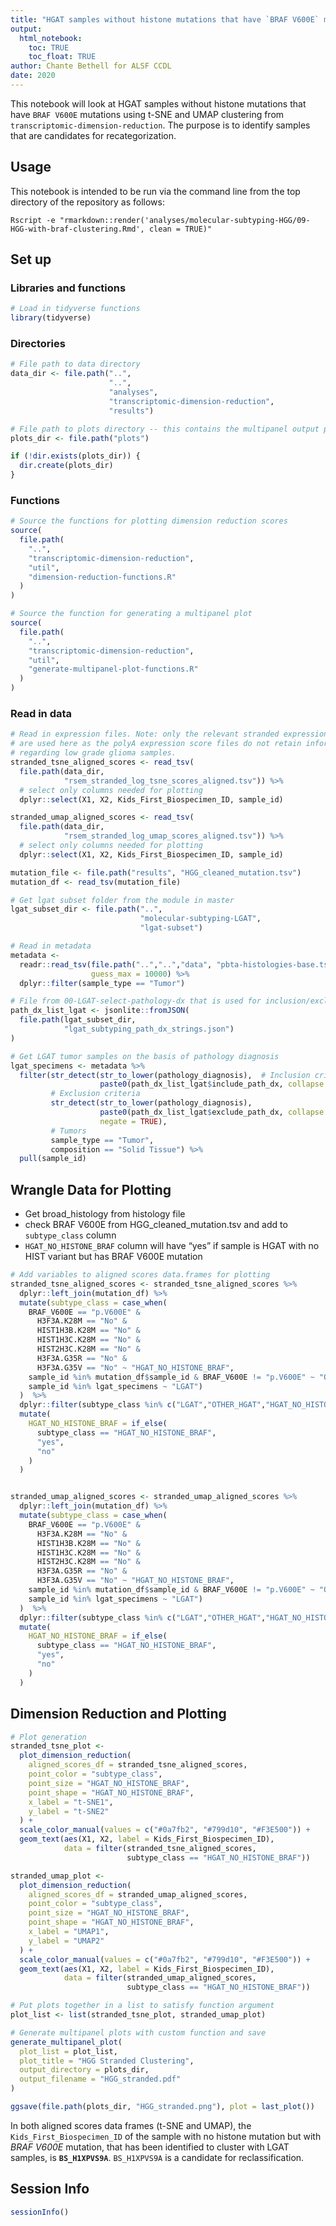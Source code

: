 ```yaml
---
title: "HGAT samples without histone mutations that have `BRAF V600E` mutations"
output: 
  html_notebook:
    toc: TRUE
    toc_float: TRUE
author: Chante Bethell for ALSF CCDL
date: 2020
---
```


This notebook will look at HGAT samples without histone mutations that have `BRAF V600E` mutations using t-SNE and UMAP clustering from `transcriptomic-dimension-reduction`.
The purpose is to identify samples that are candidates for recategorization.

## Usage

This notebook is intended to be run via the command line from the top directory
of the repository as follows:

```
Rscript -e "rmarkdown::render('analyses/molecular-subtyping-HGG/09-HGG-with-braf-clustering.Rmd', clean = TRUE)"
```

## Set up

### Libraries and functions

```r
# Load in tidyverse functions
library(tidyverse)
```

### Directories

```r
# File path to data directory
data_dir <- file.path("..",
                      "..",
                      "analyses",
                      "transcriptomic-dimension-reduction",
                      "results")

# File path to plots directory -- this contains the multipanel output plots
plots_dir <- file.path("plots")

if (!dir.exists(plots_dir)) {
  dir.create(plots_dir)
}
```

### Functions

```r
# Source the functions for plotting dimension reduction scores
source(
  file.path(
    "..",
    "transcriptomic-dimension-reduction",
    "util",
    "dimension-reduction-functions.R"
  )
)

# Source the function for generating a multipanel plot
source(
  file.path(
    "..",
    "transcriptomic-dimension-reduction",
    "util",
    "generate-multipanel-plot-functions.R"
  )
)
```



### Read in data

```r
# Read in expression files. Note: only the relevant stranded expression score files
# are used here as the polyA expression score files do not retain information
# regarding low grade glioma samples.
stranded_tsne_aligned_scores <- read_tsv(
  file.path(data_dir,
            "rsem_stranded_log_tsne_scores_aligned.tsv")) %>%
  # select only columns needed for plotting
  dplyr::select(X1, X2, Kids_First_Biospecimen_ID, sample_id)

stranded_umap_aligned_scores <- read_tsv(
  file.path(data_dir,
            "rsem_stranded_log_umap_scores_aligned.tsv")) %>%
  # select only columns needed for plotting
  dplyr::select(X1, X2, Kids_First_Biospecimen_ID, sample_id)

mutation_file <- file.path("results", "HGG_cleaned_mutation.tsv")
mutation_df <- read_tsv(mutation_file)

# Get lgat subset folder from the module in master
lgat_subset_dir <- file.path("..",
                             "molecular-subtyping-LGAT",
                             "lgat-subset")

# Read in metadata
metadata <-
  readr::read_tsv(file.path("..","..","data", "pbta-histologies-base.tsv"), 
                  guess_max = 10000) %>%
  dplyr::filter(sample_type == "Tumor") 

# File from 00-LGAT-select-pathology-dx that is used for inclusion/exclusion
path_dx_list_lgat <- jsonlite::fromJSON(
  file.path(lgat_subset_dir, 
            "lgat_subtyping_path_dx_strings.json")
)

# Get LGAT tumor samples on the basis of pathology diagnosis
lgat_specimens <- metadata %>%
  filter(str_detect(str_to_lower(pathology_diagnosis),  # Inclusion criteria
                    paste0(path_dx_list_lgat$include_path_dx, collapse = "|")),
         # Exclusion criteria
         str_detect(str_to_lower(pathology_diagnosis),
                    paste0(path_dx_list_lgat$exclude_path_dx, collapse = "|"),
                    negate = TRUE),
         # Tumors
         sample_type == "Tumor",
         composition == "Solid Tissue") %>%
  pull(sample_id)


```

## Wrangle Data for Plotting

- Get broad_histology from histology file
- check BRAF V600E from HGG_cleaned_mutation.tsv and add to `subtype_class` column
- `HGAT_NO_HISTONE_BRAF` column will have "yes" if sample is HGAT with no HIST variant but has BRAF V600E mutation 


```r
# Add variables to aligned scores data.frames for plotting
stranded_tsne_aligned_scores <- stranded_tsne_aligned_scores %>%
  dplyr::left_join(mutation_df) %>%
  mutate(subtype_class = case_when(
    BRAF_V600E == "p.V600E" &
      H3F3A.K28M == "No" & 
      HIST1H3B.K28M == "No" &
      HIST1H3C.K28M == "No" &
      HIST2H3C.K28M == "No" &
      H3F3A.G35R == "No" &
      H3F3A.G35V == "No" ~ "HGAT_NO_HISTONE_BRAF",
    sample_id %in% mutation_df$sample_id & BRAF_V600E != "p.V600E" ~ "OTHER_HGAT",
    sample_id %in% lgat_specimens ~ "LGAT")
  )  %>%
  dplyr::filter(subtype_class %in% c("LGAT","OTHER_HGAT","HGAT_NO_HISTONE_BRAF")) %>%
  mutate(
    HGAT_NO_HISTONE_BRAF = if_else(
      subtype_class == "HGAT_NO_HISTONE_BRAF",
      "yes",
      "no"
    )
  )  


stranded_umap_aligned_scores <- stranded_umap_aligned_scores %>%
  dplyr::left_join(mutation_df) %>%
  mutate(subtype_class = case_when(
    BRAF_V600E == "p.V600E" &
      H3F3A.K28M == "No" & 
      HIST1H3B.K28M == "No" &
      HIST1H3C.K28M == "No" &
      HIST2H3C.K28M == "No" &
      H3F3A.G35R == "No" &
      H3F3A.G35V == "No" ~ "HGAT_NO_HISTONE_BRAF",
    sample_id %in% mutation_df$sample_id & BRAF_V600E != "p.V600E" ~ "OTHER_HGAT",
    sample_id %in% lgat_specimens ~ "LGAT")
  )  %>%
  dplyr::filter(subtype_class %in% c("LGAT","OTHER_HGAT","HGAT_NO_HISTONE_BRAF")) %>%
  mutate(
    HGAT_NO_HISTONE_BRAF = if_else(
      subtype_class == "HGAT_NO_HISTONE_BRAF",
      "yes",
      "no"
    )
  )  
```

## Dimension Reduction and Plotting

```r
# Plot generation
stranded_tsne_plot <-
  plot_dimension_reduction(
    aligned_scores_df = stranded_tsne_aligned_scores,
    point_color = "subtype_class",
    point_size = "HGAT_NO_HISTONE_BRAF",
    point_shape = "HGAT_NO_HISTONE_BRAF",
    x_label = "t-SNE1",
    y_label = "t-SNE2"
  ) +
  scale_color_manual(values = c("#0a7fb2", "#799d10", "#F3E500")) +
  geom_text(aes(X1, X2, label = Kids_First_Biospecimen_ID),
            data = filter(stranded_tsne_aligned_scores, 
                          subtype_class == "HGAT_NO_HISTONE_BRAF"))

stranded_umap_plot <-
  plot_dimension_reduction(
    aligned_scores_df = stranded_umap_aligned_scores,
    point_color = "subtype_class",
    point_size = "HGAT_NO_HISTONE_BRAF",
    point_shape = "HGAT_NO_HISTONE_BRAF",
    x_label = "UMAP1",
    y_label = "UMAP2"
  ) +
  scale_color_manual(values = c("#0a7fb2", "#799d10", "#F3E500")) +
  geom_text(aes(X1, X2, label = Kids_First_Biospecimen_ID),
            data = filter(stranded_umap_aligned_scores, 
                          subtype_class == "HGAT_NO_HISTONE_BRAF"))

# Put plots together in a list to satisfy function argument
plot_list <- list(stranded_tsne_plot, stranded_umap_plot)

# Generate multipanel plots with custom function and save
generate_multipanel_plot(
  plot_list = plot_list,
  plot_title = "HGG Stranded Clustering",
  output_directory = plots_dir,
  output_filename = "HGG_stranded.pdf"
)

ggsave(file.path(plots_dir, "HGG_stranded.png"), plot = last_plot())
```

In both aligned scores data frames (t-SNE and UMAP), the `Kids_First_Biospecimen_ID` of the sample with no histone mutation but with _BRAF V600E_ mutation, that has been identified to cluster with LGAT samples, is **`BS_H1XPVS9A`**.
`BS_H1XPVS9A` is a candidate for reclassification.

## Session Info

```r
sessionInfo()
```

